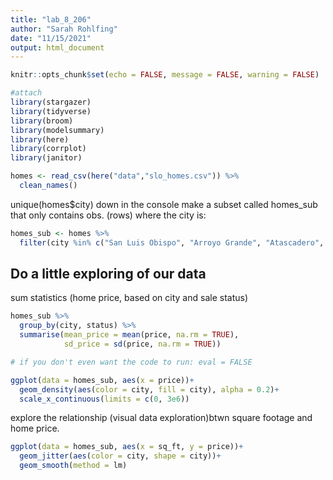 ```yaml
---
title: "lab_8_206"
author: "Sarah Rohlfing"
date: "11/15/2021"
output: html_document
---
```


```r
knitr::opts_chunk$set(echo = FALSE, message = FALSE, warning = FALSE)

#attach
library(stargazer)
library(tidyverse)
library(broom)
library(modelsummary)
library(here)
library(corrplot)
library(janitor)
```

```r
homes <- read_csv(here("data","slo_homes.csv")) %>% 
  clean_names()
```
unique(homes$city) down in the console
make a subset called homes_sub that only contains obs. (rows) where the city is:

```r
homes_sub <- homes %>% 
  filter(city %in% c("San Luis Obispo", "Arroyo Grande", "Atascadero", "Santa Maria-Orcutt"))
```

## Do a little exploring of our data
sum statistics (home price, based on city and sale status)
```r
homes_sub %>% 
  group_by(city, status) %>% 
  summarise(mean_price = mean(price, na.rm = TRUE), 
            sd_price = sd(price, na.rm = TRUE))

# if you don't even want the code to run: eval = FALSE

ggplot(data = homes_sub, aes(x = price))+
  geom_density(aes(color = city, fill = city), alpha = 0.2)+
  scale_x_continuous(limits = c(0, 3e6))
```

explore the relationship (visual data exploration)btwn square footage and home price.
```r
ggplot(data = homes_sub, aes(x = sq_ft, y = price))+
  geom_jitter(aes(color = city, shape = city))+
  geom_smooth(method = lm)
  
```



